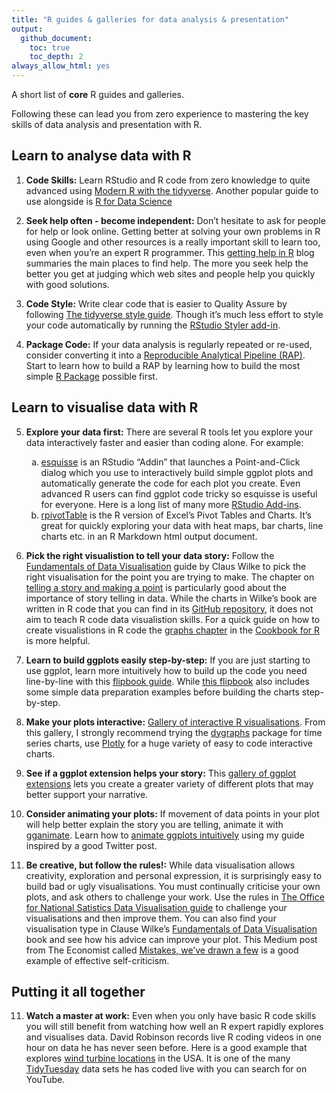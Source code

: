 ```yaml
---
title: "R guides & galleries for data analysis & presentation"
output:
  github_document:
    toc: true
    toc_depth: 2
always_allow_html: yes
---
```


A short list of __core__ R guides and galleries. 

Following these can lead you from zero experience to mastering the key skills of data analysis and presentation with R.

## Learn to analyse data with R


1. __Code Skills:__ Learn RStudio and R code from zero knowledge to quite advanced using [Modern R with the tidyverse](https://b-rodrigues.github.io/modern_R/). Another popular guide to use alongside is [R for Data Science](https://r4ds.had.co.nz)

2. __Seek help often - become independent:__ Don't hesitate to ask for people for help or look online. Getting better at solving your own problems in R using Google and other resources is a really important skill to learn too, even when you're an expert R programmer. This [getting help in R](https://blog.rsquaredacademy.com/getting-help-in-r-updated/) blog summaries the main places to find help. The more you seek help the better you get at judging which web sites and people help you quickly with good solutions.

3. __Code Style:__ Write clear code that is easier to Quality Assure by following [The tidyverse style guide](https://style.tidyverse.org). Though it's much less effort to style your code automatically by running the [RStudio Styler add-in](http://styler.r-lib.org).

4. __Package Code:__ If your data analysis is regularly repeated or re-used, consider converting  it into a [Reproducible Analytical Pipeline (RAP)](https://ukgovdatascience.github.io/rap_companion/). Start to learn how to build a RAP by learning how to build the most simple [R Package](https://r-pkgs.org/index.html) possible first.

## Learn to visualise data with R

5. __Explore your data first:__ There are several R tools let you explore your data interactively faster and easier than coding alone. For example:  
    a. [esquisse](https://github.com/dreamRs/esquisse) is an RStudio "Addin" that launches a Point-and-Click dialog which you use to interactively build simple ggplot plots and automatically generate the code for each plot you create. Even advanced R users can find ggplot code tricky so esquisse is useful for everyone. Here is a long list of many more [RStudio Add-ins](https://github.com/daattali/addinslist). 
    b. [rpivotTable](https://cran.r-project.org/web/packages/rpivotTable/vignettes/rpivotTableIntroduction.html) is the R version of Excel's Pivot Tables and Charts. It's great for quickly exploring your data with heat maps, bar charts, line charts etc. in an R Markdown html output document.
    
6. __Pick the right visualistion to tell your data story:__ Follow the [Fundamentals of Data Visualisation](https://serialmentor.com/dataviz/) guide by Claus Wilke to pick the right visualisation for the point you are trying to make. The chapter on [telling a story and making a point](https://serialmentor.com/dataviz/telling-a-story.html) is particularly good about the importance of story telling in data. While the charts in Wilke's book are written in R code that you can find in its [GitHub repository](https://github.com/clauswilke/dataviz), it does not aim to teach R code data visualistion skills. For a quick guide on how to create visualistions in R code the [graphs chapter](http://www.cookbook-r.com/Graphs/) in the [Cookbook for R](http://www.cookbook-r.com) is more helpful. 

7. __Learn to build ggplots easily step-by-step:__ If you are just starting to use ggplot, learn more intuitively how to build up the code you need line-by-line with this [flipbook guide](https://evamaerey.github.io/ggplot_flipbook/ggplot_flipbook_xaringan.html#1). While [this flipbook](https://evamaerey.github.io/tidyverse_in_action/tidyverse_in_action.html#1) also includes some simple data preparation examples before building the charts step-by-step.

8. __Make your plots interactive:__ [Gallery of interactive R visualisations](http://gallery.htmlwidgets.org/). From this gallery, I strongly recommend trying the [dygraphs](http://rstudio.github.io/dygraphs/) package for time series charts, use [Plotly](https://plot.ly/r/) for a huge variety of easy to code interactive charts.

9. __See if a ggplot extension helps your story:__ This [gallery of ggplot extensions](https://www.ggplot2-exts.org/gallery/) lets you create a greater variety of different plots that may better support your narrative.

10. __Consider animating your plots:__ If movement of data points in your plot will help better explain the story you are telling, animate it with [gganimate](https://github.com/billster45/gganimate-experiments/blob/master/README.md). Learn how to [animate ggplots intuitively](https://github.com/billster45/gganimate-experiments/blob/master/README.md) using my guide inspired by a good Twitter post.

10. __Be creative, but follow the rules!:__ While data visualisation allows creativity, exploration and personal expression, it is surprisingly easy to build bad or ugly visualisations. You must continually  criticise your own plots, and ask others to challenge your work. Use the rules in [The Office for National Satistics Data Visualisation guide](https://style.ons.gov.uk/category/data-visualisation/) to challenge your visualisations and then improve them. You can also find your visualisation type in Clause Wilke's [Fundamentals of Data Visualisation](https://serialmentor.com/dataviz/) book and see how his advice can improve your plot. This Medium post from The Economist called [Mistakes, we've drawn a few](https://medium.economist.com/mistakes-weve-drawn-a-few-8cdd8a42d368) is a good example of effective self-criticism.

## Putting it all together

11. __Watch a master at work:__ Even when you only have basic R code skills you will still benefit from watching how well an R expert rapidly explores and visualises data. David Robinson records live R coding videos in one hour on data he has never seen before. Here is a good example that explores [wind turbine locations](https://youtu.be/O1oDIQV6VKU) in the USA. It is one of the many [TidyTuesday](https://github.com/rfordatascience/tidytuesday) data sets he has coded live with you can search for on YouTube.
